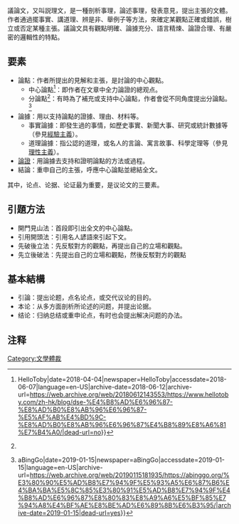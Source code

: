 議論文，又叫説理文，是一種剖析事理，論述事理，發表意見，提出主張的文體。作者通過擺事實、講道理、辨是非、舉例子等方法，來確定某觀點正確或錯誤，樹立或否定某種主張。議論文具有觀點明確、論據充分、語言精煉、論證合理、有嚴密的邏輯性的特點。

==要素==
* 論點：作者所提出的見解和主張，是討論的中心觀點。
**中心論點<ref name=a>{{Cite news|url=https://www.hellotoby.com/zh-hk/blog/dse-%E4%B8%AD%E6%96%87-%E8%AD%B0%E8%AB%96%E6%96%87-%E5%AF%AB%E4%BD%9C-%E8%AD%B0%E8%AB%96%E6%96%87%E4%B8%89%E8%A6%81%E7%B4%A0/|title=【 DSE 中文 】 議論文 寫作 ： 議論文三要素 你要識！ {{!}} HelloToby|date=2018-04-04|newspaper=HelloToby|accessdate=2018-06-07|language=en-US|archive-date=2018-06-12|archive-url=https://web.archive.org/web/20180612143553/https://www.hellotoby.com/zh-hk/blog/dse-%E4%B8%AD%E6%96%87-%E8%AD%B0%E8%AB%96%E6%96%87-%E5%AF%AB%E4%BD%9C-%E8%AD%B0%E8%AB%96%E6%96%87%E4%B8%89%E8%A6%81%E7%B4%A0/|dead-url=no}}</ref>：即作者在文章中全力論證的總观点。
**分論點<ref name=a/>：有時為了補充或支持中心論點，作者會從不同角度提出分論點。<ref>{{Cite news|url=https://abinggo.org/%E3%80%90%E5%AD%B8%E7%94%9F%E5%93%A5%E6%87%B6%E4%BA%BA%E5%8C%85%E3%80%91%E5%AD%B8%E7%94%9F%E4%B8%AD%E6%96%87%E8%80%83%E8%A9%A6%E5%BF%85%E7%94%A8%E4%BF%AE%E8%BE%AD%E6%89%8B%E6%B3%95/|title=【【學生哥懶人包】學生議論文中文考試必用修辭手法 {{!}} aBingGo|date=2019-01-15|newspaper=aBingGo|accessdate=2019-01-15|language=en-US|archive-url=https://web.archive.org/web/20190115181935/https://abinggo.org/%E3%80%90%E5%AD%B8%E7%94%9F%E5%93%A5%E6%87%B6%E4%BA%BA%E5%8C%85%E3%80%91%E5%AD%B8%E7%94%9F%E4%B8%AD%E6%96%87%E8%80%83%E8%A9%A6%E5%BF%85%E7%94%A8%E4%BF%AE%E8%BE%AD%E6%89%8B%E6%B3%95/|archive-date=2019-01-15|dead-url=yes}}</ref>
* 論據：用以支持論點的證據、理由、材料等。
**事實論據：即發生過的事情，如歷史事實、新聞大事、研究或統計數據等（參見[[經驗主義|經驗主義]]）。
**道理論據：指公認的道理，或名人的言論、寓言故事、科學定理等（參見[[理性主義|理性主義]]）。
* [[論證|論證]]：用論據去支持和證明論點的方法或過程。
* 結論：重申自己的主張，呼應中心論點並總結全文。

其中，论点、论据、论证最为重要，是议论文的三要素。

==引題方法==
*開門見山法：首段即引出全文的中心論點。
*引用開頭法：引用名人諺語來引起下文。
*先破後立法：先反駁對方的觀點，再提出自己的立場和觀點。
*先立後破法：先提出自己的立場和觀點，然後反駁對方的觀點

==基本結構==
*引論：提出论题，点名论点，或交代议论的目的。
*本论：从多方面剖析所论述的问题，并提出论据。
*结论：归纳总结或重申论点，有时也会提出解决问题的办法。

==注释==
{{reflist}}

{{文體}} 

[[Category:文學體裁|Category:文學體裁]]